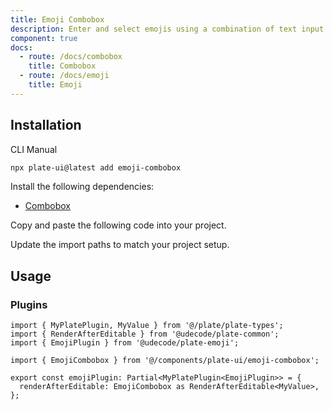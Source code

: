 ```yaml
---
title: Emoji Combobox
description: Enter and select emojis using a combination of text input and a dropdown menu.
component: true
docs:
  - route: /docs/combobox
    title: Combobox
  - route: /docs/emoji
    title: Emoji
---
```


<ComponentPreview name="playground-demo" id="emoji" />

## Installation

<Tabs defaultValue="cli">

<TabsList>
<TabsTrigger value="cli">CLI</TabsTrigger>
<TabsTrigger value="manual">Manual</TabsTrigger>
</TabsList>
<TabsContent value="cli">

```bash
npx plate-ui@latest add emoji-combobox
```

</TabsContent>

<TabsContent value="manual">

<Steps>

<Step>

Install the following dependencies:

- [Combobox](/docs/combobox)

</Step>

<Step>

Copy and paste the following code into your project.

</Step>

<ComponentSource name="emoji-combobox" />

<Step>

Update the import paths to match your project setup.

</Step>

</Steps>

</TabsContent>

</Tabs>

## Usage

### Plugins

```tsx
import { MyPlatePlugin, MyValue } from '@/plate/plate-types';
import { RenderAfterEditable } from '@udecode/plate-common';
import { EmojiPlugin } from '@udecode/plate-emoji';

import { EmojiCombobox } from '@/components/plate-ui/emoji-combobox';

export const emojiPlugin: Partial<MyPlatePlugin<EmojiPlugin>> = {
  renderAfterEditable: EmojiCombobox as RenderAfterEditable<MyValue>,
};
```
